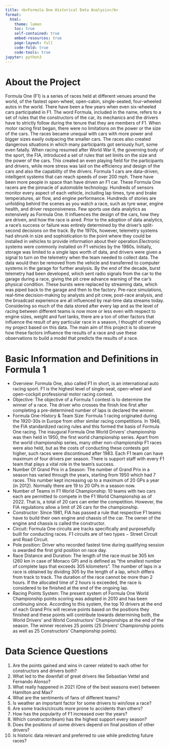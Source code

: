 ```yaml
---
title: <b>Formula One Historical Data Analysis</b>
format:
  html:
    theme: lumen
    toc: true
    self-contained: true
    embed-resources: true
    page-layout: full
    code-fold: true
    code-tools: true
jupyter: python3
---
```


# About the Project 
Formula One (F1) is a series of races held at different venues around the world, of the fastest open-wheel, open-cabin, single-seated, four-wheeled autos in the world. There have been a few years when even six-wheeled cars participated in F1. The word Formula, included in the name, refers to a set of rules that the constructors of the car, its mechanics and the drivers have to strictly follow during the tenure that they are members of F1. When motor racing first began, there were no limitations on the power or the size of the cars. The races became unequal with cars with more power and bigger sizes easily outpacing the smaller cars. The races also created dangerous situations in which many participants got seriously hurt, some even fatally. When racing resumed after World War II, the governing body of the sport, the FIA, introduced a set of rules that set limits on the size and the power of the cars. This created an even playing field for the participants and drivers, while more stress was laid on the efficiency and design of the cars and also the capability of the drivers. Formula 1 cars are data-driven, intelligent systems that can reach speeds of over 200 mph. There have been more people in space than have driven an F1 car. These Formula One racers are the pinnacle of automobile technology. Hundreds of sensors monitor every aspect of each vehicle, including lap times, tyre and brake temperatures, air flow, and engine performance. Hundreds of stories are unfolding behind the scenes as you watch a race, such as tyre wear, engine health, and driver responsiveness. Few sports use data analytics as extensively as Formula One. It influences the design of the cars, how they are driven, and how the race is aired. Prior to the adoption of data analytics, a race's success or failure was entirely determined by the driver's split-second decisions on the track. By the 1970s, however, telemetry systems had shrunk in size and sophistication to the point where they could be installed in vehicles to provide information about their operation.Electronic systems were commonly installed on F1 vehicles by the 1980s. Initially, storage was limited to a single laps worth of data, and drivers were given a signal to turn on the telemetry when the team needed to collect data. The data would then be removed from the vehicle and transferred to computer systems in the garage for further analysis. By the end of the decade, burst telemetry had been developed, which sent radio signals from the car to the garage during a race, giving the pit crew advance warning of the car's physical condition. These bursts were replaced by streaming data, which was piped back to the garage and then to the factory. Pre-race simulations, real-time decision-making by analysts and pit crew, post-race analysis, and the broadcast experience are all influenced by real-time data streams today. Considering so much of the data stored after every lap and as the level of racing between different teams is now more or less even with respect to engine sizes, weight and fuel tanks, there are a ton of other factors that influence the result of any particular race in a season, I thought of creating my project based on this data. The main aim of this project is to observe how these factors influence the results of a race and use these observations to build a model that predicts the results of a race.

# Basic Information and Definitions in Formula 1
- Overview: Formula One, also called F1 in short, is an international auto racing sport. F1 is the highest level of single-seat, open-wheel and open-cockpit professional motor racing contest.
- Objective: The objective of a Formula 1 contest is to determine the winner of a race. The driver who crosses the finish line first after completing a pre-determined number of laps is declared the winner.
- Formula One-History & Team Size: Formula 1 racing originated during the 1920-30s in Europe from other similar racing competitions. In 1946, the FIA standardized racing rules and this formed the basis of Formula One racing. The inaugural Formula One World Drivers’ championship was then held in 1950, the first world championship series. Apart from the world championship series, many other non-championship F1 races were also held, but as the costs of conducting these contests got higher, such races were discontinued after 1983. Each F1 team can have maximum of four drivers per season. There is support staff with every F1 team that plays a vital role in the team’s success.
- Number Of Grand Prix in a Season: The number of Grand Prix in a season has varied through the years, starting from 1950 which had 7 races. This number kept increasing up to a maximum of 20 GPs a year (in 2012). Normally there are 19 to 20 GPs in a season now.
- Number of Teams in F1 World Championship: 10 teams with two cars each are permitted to compete in the F1 World Championship as of 2022. That is, a total of 20 cars can enter the competition. However, the FIA regulations allow a limit of 26 cars for the championship.
- Constructor: Since 1981, FIA has passed a rule that respective F1 teams have to build their own engine and chassis of the car. The owner of the engine and chassis is called the constructor.
- Circuit: Formula One circuits are tracks specifically and purposefully built for conducting races. F1 circuits are of two types − Street Circuit and Road Circuit.
- Pole position: Driver who recorded fastest time during qualifying session is awarded the first grid position on race day.
- Race Distance and Duration: The length of the race must be 305 km (260 km in case of Monaco GP) and is defined as "the smallest number of complete laps that exceeds 305 kilometers". The number of laps in a race is obtained by dividing 305 by the length of a lap, which differs from track to track. The duration of the race cannot be more than 2 hours. If the allocated time of 2 hours is exceeded, the race is considered to be finished at the end of the ongoing lap.
- Racing Points System: The present system of Formula One World Championship points scoring was adopted in 2010 and has been continuing since. According to this system, the top 10 drivers at the end of each Grand Prix will receive points based on the positions they finished and these points will contribute towards determining both, the World Drivers’ and World Constructors’ Championships at the end of the season. The winner receives 25 points (25 Drivers' Championship points as well as 25 Constructors' Championship points).

# Data Science Questions
1. Are the points gained and wins in career related to each other for constructors and drivers both?
2. What led to the downfall of great drivers like Sebastian Vettel and Fernando Alonso?
3. What really happened in 2021 (One of the best seasons ever) between Hamilton and Max?
4. What are the sentiments of fans of different teams?
5. Is weather an important factor for some drivers to win/lose a race?
6. Are some tracks/circuits more prone to accidents than others?
7. How has the popularity of F1 increased over the years?
8. Which constructor(team) has the highest support every season?
9. Does the positions of some drivers depend on final position of other drivers?
10. Is historic data relevant and preferred to use while predicting future races?


